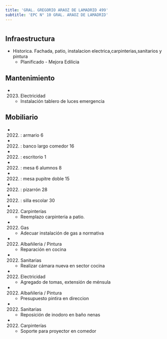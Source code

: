 ```yaml
---
title: 'GRAL. GREGORIO ARAOZ DE LAMADRID 499'
subtitle: 'EPC N° 10 GRAL. ARAOZ DE LAMADRID'
---
```


#
## Infraestructura

* Historica. Fachada, patio, instalacion electrica,carpinterias,sanitarios y pintura 
    + Planificado - Mejora Edilicia 


## Mantenimiento

*  (2023) Electricidad 
    + Instalación tablero de luces emergencia


## Mobiliario

*  (2022) : armario 6 

*  (2022) : banco largo comedor 16 

*  (2022) : escritorio 1 

*  (2022) : mesa 6 alumnos 8 

*  (2022) : mesa pupitre doble 15 

*  (2022) : pizarrón 28 

*  (2022) : silla escolar 30 




*  (2022) Carpinterías 
    + Reemplazo carpinteria a patio.

*  (2022) Gas 
    + Adecuar instalación de gas a normativa

*  (2022) Albañileria / Pintura 
    + Reparación en cocina

*  (2022) Sanitarias 
    + Realizar cámara nueva en sector cocina

*  (2022) Electricidad 
    + Agregado de tomas, extensión de ménsula

*  (2022) Albañileria / Pintura 
    + Presupuesto pintira en direccion

*  (2022) Sanitarias 
    + Reposición de inodoro en baño nenas

*  (2022) Carpinterías 
    + Soporte para proyector en comedor







